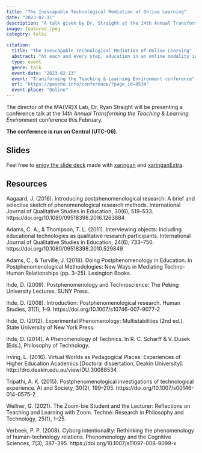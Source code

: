 ```yaml
---
title: "The Inescapable Technological Mediation of Online Learning"
date: "2023-02-11"
description: "A talk given by Dr. Straight at the 14th Annual Transforming the Teaching & Learning Environment conference."
image: featured.jpeg
category: talks

citation:
  title: "The Inescapable Technological Mediation of Online Learning"
  abstract: "At each and every step, education in an online modality is necessarily mediated by innumerable technologies. In a variation on the traditional postphenomenological understanding of technological mediation, we will trace the experience through the learner, into the technology, the design of the instruction, to the content, and back again. At these “enigma points,” we find we end up playing a kind of pedagogical ‘telephone,’ potentially divorcing what is actually being experienced from what and how it was intended. Like designing a user or learning experience, you can’t design the experience, only for it."
  type: event
  genre: talk
  event-date: "2023-02-13"
  event: "Transforming the Teaching & Learning Environment conference"
  url: "https://passhe.info/conference/?page_id=8534"
  event-place: "Online"
---
```


The director of the MA{VR}X Lab, Dr. Ryan Straight will be presenting a conference talk at the *14th Annual Transforming the Teaching & Learning Environment* conference this February.

**The conference is run on Central (UTC-06).**

## Slides

Feel free to [enjoy the slide deck](https://ryanstraight.github.io/ttle-2023/index.html) made with [xaringan](https://slides.yihui.org/xaringan/#1) and [xaringanExtra](https://pkg.garrickadenbuie.com/xaringanExtra/#/).

## Resources

Aagaard, J.
(2016).
Introducing postphenomenological research: A brief and selective sketch of phenomenological research methods.
International Journal of Qualitative Studies in Education, 30(6), 519--533.
https://doi.org/10.1080/09518398.2016.1263884

Adams, C. A., & Thompson, T. L.
(2011).
Interviewing objects: Including educational technologies as qualitative research participants.
International Journal of Qualitative Studies in Education, 24(6), 733--750.
https://doi.org/10.1080/09518398.2010.529849

Adams, C., & Turville, J.
(2018).
Doing Postphenomenology in Education.
In Postphenomenological Methodologies: New Ways in Mediating Techno-Human Relationships (pp. 3--25).
Lexington Books.

Ihde, D.
(2009).
Postphenomenology and Technoscience: The Peking University Lectures.
SUNY Press.

Ihde, D.
(2008).
Introduction: Postphenomenological research.
Human Studies, 31(1), 1--9.
https://doi.org/10.1007/s10746-007-9077-2

Ihde, D.
(2012).
Experimental Phenomenology: Multistabilities (2nd ed.).
State University of New York Press.

Ihde, D.
(2014).
A Phenomenology of Technics.
In R. C. Scharff & V. Dusek (Eds.), Philosophy of Technology.

Irving, L.
(2016).
Virtual Worlds as Pedagogical Places: Experiences of Higher Education Academics \[Doctoral dissertation, Deakin University\].
http://dro.deakin.edu.au/view/DU:30088534

Tripathi, A. K.
(2015).
Postphenomenological investigations of technological experience.
AI and Society, 30(2), 199--205.
https://doi.org/10.1007/s00146-014-0575-2

Wellner, G.
(2021).
The Zoom-bie Student and the Lecturer: Reflections on Teaching and Learning with Zoom.
Techné: Research in Philosophy and Technology, 25(1), 1--25.

Verbeek, P. P. (2008).
Cyborg intentionality: Rethinking the phenomenology of human-technology relations.
Phenomenology and the Cognitive Sciences, 7(3), 387--395.
https://doi.org/10.1007/s11097-008-9099-x
